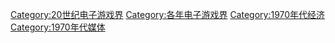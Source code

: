 {{CatPair|1960年代电子游戏界|1980年代电子游戏界}}

[[Category:20世纪电子游戏界|Category:20世纪电子游戏界]]
[[Category:各年电子游戏界|Category:各年电子游戏界]]
[[Category:1970年代经济|Category:1970年代经济]]
[[Category:1970年代媒体|Category:1970年代媒体]]